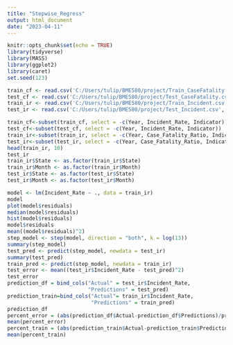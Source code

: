 ---
title: "Stepwise_Regress"
output: html_document
date: "2023-04-11"
---

```{r setup, include=FALSE}
knitr::opts_chunk$set(echo = TRUE)
library(tidyverse)
library(MASS)
library(ggplot2)
library(caret)
set.seed(123)
```
```{r}
train_cf <- read.csv('C:/Users/tulip/BME580/project/Train_CaseFatality.csv', header = TRUE)
test_cf <- read.csv('C:/Users/tulip/BME580/project/Test_CaseFatality.csv', header = TRUE)
train_ir <- read.csv('C:/Users/tulip/BME580/project/Train_Incident.csv', header = TRUE)
test_ir <- read.csv('C:/Users/tulip/BME580/project/Test_Incident.csv', header = TRUE)
```

```{r}
train_cf<-subset(train_cf, select = -c(Year, Incident_Rate, Indicator))
test_cf<-subset(test_cf, select = -c(Year, Incident_Rate, Indicator))
train_ir<-subset(train_ir, select = -c(Year, Case_Fatality_Ratio, Indicator))
test_ir<-subset(test_ir, select = -c(Year, Case_Fatality_Ratio, Indicator))
head(train_ir, 10)
test_ir
train_ir$State <- as.factor(train_ir$State)
train_ir$Month <- as.factor(train_ir$Month)
test_ir$State <- as.factor(test_ir$State)
test_ir$Month <- as.factor(test_ir$Month)
```

```{r}
model <- lm(Incident_Rate ~ ., data = train_ir)
model
plot(model$residuals)
median(model$residuals)
hist(model$residuals)
model$residuals
mean((model$residuals)^2)
step_model <- step(model, direction = "both", k = log(13))
summary(step_model)
test_pred <- predict(step_model, newdata = test_ir)
summary(test_pred)
train_pred <- predict(step_model, newdata = train_ir)
test_error <- mean((test_ir$Incident_Rate - test_pred)^2)
test_error
prediction_df = bind_cols("Actual" = test_ir$Incident_Rate, 
                          "Predictions" = test_pred)
prediction_train=bind_cols("Actual"= train_ir$Incident_Rate,
                           "Predictions" = train_pred)
prediction_df
percent_error = (abs(prediction_df$Actual-prediction_df$Predictions)/prediction_df$Predictions)*100
mean(percent_error)
percent_train = (abs(prediction_train$Actual-prediction_train$Predictions)/prediction_train$Predictions)*100
mean(percent_train)
```
